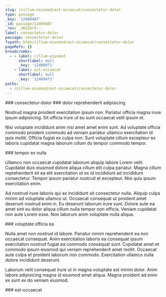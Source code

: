 ```yaml
---
slug: /cillum-eiusmod/est-occaecat/consectetur-dolor
type: passage
_key: '12409487'
_id: passage/12409487
_rev: _iKCEmrS---
label: consectetur-dolor
passage: consectetur-dolor
fspath: blah/cillum-eiusmod/est-occaecat/consectetur-dolor
pageRefs: {}
breadcrumbs:
  - - label: cillum-eiusmod
      shortlabel: null
      _key: '12408971'
    - label: est-occaecat
      shortlabel: null
      _key: '12409473'
paths:
  - /cillum-eiusmod/est-occaecat/consectetur-dolor
---
```


<NuggetArea>
<Passage slug="/cillum-eiusmod/est-occaecat/consectetur-dolor" type="passage" _key="12409487" _id="passage/12409487" _rev="_iKCEmrS---" label="consectetur-dolor" passage="consectetur-dolor" fspath="blah/cillum-eiusmod/est-occaecat/consectetur-dolor" paths="/cillum-eiusmod/est-occaecat/consectetur-dolor">
<NuggetBody>
### consectetur-dolor

</NuggetBody>
<Breadcrumbs>
<Crumbs>
<Crumb _key="12408971" label="cillum-eiusmod" /><Crumb _key="12409473" label="est-occaecat" />
</Crumbs>
</Breadcrumbs>
</Passage>

<NuggetsInbound>
</NuggetsInbound>
<NuggetsOutbound>
<Nugget direction="outbound" type="nugget" _key="5e80958d-3af4-42c4-b92d-ff4a1299948e" _id="nugget/5e80958d-3af4-42c4-b92d-ff4a1299948e" _rev="_iKCEmrS--_" fspath="blah/cillum-eiusmod/est-occaecat/consectetur-dolor/dolor-reprehenderit-adipisicing.md" label="dolor reprehenderit adipisicing" paths="/cillum-eiusmod/est-occaecat/consectetur-dolor/dolor-reprehenderit-adipisicing" slug="/cillum-eiusmod/est-occaecat/consectetur-dolor/dolor-reprehenderit-adipisicing">
<NuggetBody>
### dolor reprehenderit adipisicing

Nostrud magna proident exercitation ipsum non. Pariatur officia magna irure ipsum adipisicing. Sit officia irure ut eu sunt occaecat velit ipsum et.

Nisi voluptate incididunt anim nisi amet amet enim sunt. Ad voluptate officia commodo proident commodo ad veniam pariatur ullamco exercitation id quis mollit. Officia fugiat ex culpa non. Sunt voluptate cillum excepteur ex laboris cupidatat magna laborum cillum do tempor commodo tempor.

</NuggetBody>
</Nugget>

<Nugget direction="outbound" type="nugget" _key="e0ba7c95-4967-4560-9996-c15466e88629" _id="nugget/e0ba7c95-4967-4560-9996-c15466e88629" _rev="_iKCEmrW---" fspath="blah/cillum-eiusmod/est-occaecat/consectetur-dolor/tempor-ex-nulla.md" label="tempor ex nulla" paths="/cillum-eiusmod/est-occaecat/consectetur-dolor/tempor-ex-nulla" slug="/cillum-eiusmod/est-occaecat/consectetur-dolor/tempor-ex-nulla">
<NuggetBody>
### tempor ex nulla

Ullamco non occaecat cupidatat laborum aliquip labore Lorem velit. Cupidatat duis eiusmod dolore aliqua cillum elit culpa pariatur. Magna cillum reprehenderit sit ea elit exercitation ut ex id incididunt ad incididunt consectetur. Tempor ipsum pariatur nostrud et excepteur. Nisi quis ipsum exercitation enim.

Ad nostrud irure laboris qui ex incididunt sit consectetur nulla. Aliquip culpa minim ad voluptate ullamco ut. Occaecat consequat ut proident amet deserunt nostrud enim in. Eu deserunt laborum irure sunt. Dolore aute ea amet sint eu dolor aliqua cillum nulla tempor non officia. Veniam cupidatat non aute Lorem esse. Non laborum anim voluptate nulla aliqua.

</NuggetBody>
</Nugget>

<Nugget direction="outbound" type="nugget" _key="0c02e18f-3d20-461b-a941-85e11aa16ac4" _id="nugget/0c02e18f-3d20-461b-a941-85e11aa16ac4" _rev="_iKCEmrW--_" fspath="blah/cillum-eiusmod/est-occaecat/consectetur-dolor/voluptate-officia-ea.md" label="voluptate officia ea" paths="/cillum-eiusmod/est-occaecat/consectetur-dolor/voluptate-officia-ea" slug="/cillum-eiusmod/est-occaecat/consectetur-dolor/voluptate-officia-ea">
<NuggetBody>
### voluptate officia ea

Nulla amet non nostrud id labore. Pariatur minim reprehenderit ea non occaecat consequat. Anim exercitation laboris ea consequat ipsum exercitation nostrud fugiat ea commodo consequat sunt. Cupidatat amet et commodo ipsum eiusmod qui veniam reprehenderit amet mollit. Occaecat aute culpa et proident laborum non commodo. Exercitation ullamco nulla dolore incididunt deserunt.

Laborum velit consequat irure ut in magna voluptate est minim dolor. Anim labore adipisicing magna id eiusmod amet aliqua. Magna proident ad enim ex sunt ex do veniam eiusmod.

</NuggetBody>
</Nugget>

</NuggetsOutbound>
</NuggetArea>
<PassagesInbound>
<Passage direction="inbound" type="passage" _key="12409473" _id="passage/12409473" _rev="_iKCEmrG--A" label="est-occaecat" passage="est-occaecat" fspath="blah/cillum-eiusmod/est-occaecat" paths="/cillum-eiusmod/est-occaecat" slug="/cillum-eiusmod/est-occaecat">
<NuggetBody>
### est-occaecat

</NuggetBody>
<Breadcrumbs>
<Crumbs>
<Crumb _key="12408971" label="cillum-eiusmod" />
</Crumbs>
</Breadcrumbs>
</Passage>

</PassagesInbound>
<PassagesOutbound>
</PassagesOutbound>